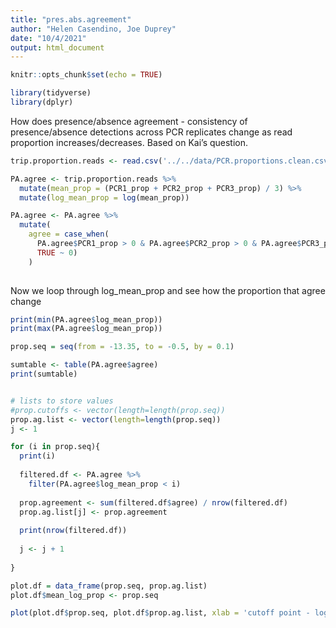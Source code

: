 ```yaml
---
title: "pres.abs.agreement"
author: "Helen Casendino, Joe Duprey"
date: "10/4/2021"
output: html_document
---
```


```r
knitr::opts_chunk$set(echo = TRUE)

library(tidyverse)
library(dplyr)
```

How does presence/absence agreement - consistency of presence/absence detections across PCR replicates
change as read proportion increases/decreases. Based on Kai's question.

```r
trip.proportion.reads <- read.csv('../../data/PCR.proportions.clean.csv')

PA.agree <- trip.proportion.reads %>%
  mutate(mean_prop = (PCR1_prop + PCR2_prop + PCR3_prop) / 3) %>%
  mutate(log_mean_prop = log(mean_prop))

PA.agree <- PA.agree %>%
  mutate(
    agree = case_when(
      PA.agree$PCR1_prop > 0 & PA.agree$PCR2_prop > 0 & PA.agree$PCR3_prop > 0 ~ 1,
      TRUE ~ 0)
    )
 
```

Now we loop through log_mean_prop and see how the proportion that agree change


```r
print(min(PA.agree$log_mean_prop))
print(max(PA.agree$log_mean_prop))

prop.seq = seq(from = -13.35, to = -0.5, by = 0.1)

sumtable <- table(PA.agree$agree)
print(sumtable)


# lists to store values
#prop.cutoffs <- vector(length=length(prop.seq))
prop.ag.list <- vector(length=length(prop.seq))
j <- 1 

for (i in prop.seq){
  print(i)
  
  filtered.df <- PA.agree %>%
    filter(PA.agree$log_mean_prop < i)
  
  prop.agreement <- sum(filtered.df$agree) / nrow(filtered.df)
  prop.ag.list[j] <- prop.agreement
  
  print(nrow(filtered.df))
  
  j <- j + 1 
  
}
```

```r
plot.df = data_frame(prop.seq, prop.ag.list)
plot.df$mean_log_prop <- prop.seq

plot(plot.df$prop.seq, plot.df$prop.ag.list, xlab = 'cutoff point - log(mean proportion)', ylab = 'proportion agreement of Presence/Absence')
```


